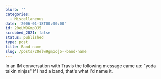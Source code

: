 ```yaml
---
blurb: ''
categories:
  - Miscellaneous
date: '2006-01-18T00:00:00'
id: 20eLW9GmpOJ5
scrubbed_2021: false
status: published
type: post
title: Band name
slug: /posts/20elw9gmpoj5--band-name
---
```


In an IM conversation with Travis the following message came up:
"yoda talkin ninjas" If I had a band, that's what I'd name it.
